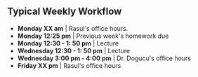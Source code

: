 ## Typical Weekly Workflow

```{=html}


<!--timeline from https://bootsnipp.com/snippets/xrKXW-->

<div class="container mt-5 mb-5">
  <div class="row">
    <div class="col-md-6 offset-md-3">
    	<ul class="timeline">
    		<li> <b>Monday XX am</b> | Rasul's office hours. </li>
    		<li> <b>Monday 12:25 pm</b> | Previous week's homework due </li>
    		<li> <b>Monday 12:30 - 1: 50 pm</b> | Lecture </li>
    		<li> <b>Wednesday 12:30 - 1: 50 pm</b> | Lecture </li>
    		<li> <b>Wednesday 3:00 pm - 4:00 pm</b> | Dr.  Dogucu's office hours </li>
    		<li> <b>Friday XX pm</b> | Rasul's office hours </li>
    		
    	</ul>
    </div>
  </div>
</div>

```